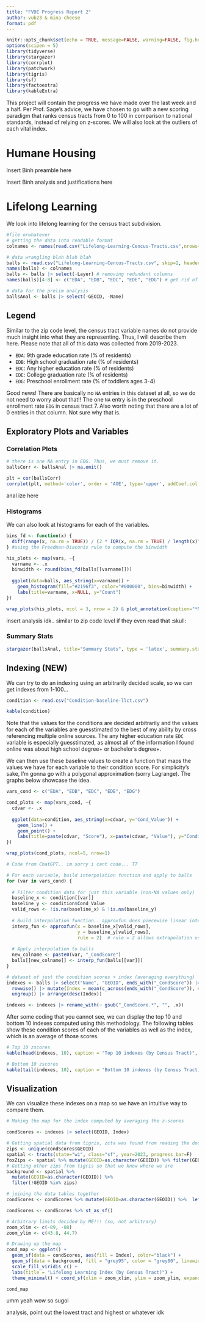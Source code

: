 ```yaml
---
title: "FVDE Progress Report 2"
author: vub23 & mina-cheese
format: pdf
---
```


```r
knitr::opts_chunk$set(echo = TRUE, message=FALSE, warning=FALSE, fig.height = 10)
options(scipen = 5)
library(tidyverse)
library(stargazer)
library(corrplot)
library(patchwork)
library(tigris)
library(sf)
library(factoextra)
library(kableExtra)
```

This project will contain the progress we have made over the last week and a half. Per Prof. Sage's advice, we have chosen to go with a new scoring paradigm that ranks census tracts from 0 to 100 in comparison to national standards, instead of relying on z-scores. We will also look at the outliers of each vital index.

# Humane Housing

Insert Binh preamble here

Insert Binh analysis and justifications here

\newpage

# Lifelong Learning

We look into lifelong learning for the census tract subdivision.

```r
#file orwhatever
# getting the data into readable format
colnames <- names(read.csv("Lifelong-Learning-Cencus-Tracts.csv",nrows=0))

# data wrangling blah blah blah
balls <- read.csv("Lifelong-Learning-Cencus-Tracts.csv", skip=2, header=FALSE)
names(balls) <- colnames
balls <- balls |> select(-Layer) # removing redundant columns
names(balls)[4:8] <- c("EDA", "EDB", "EDC", "EDE", "EDG") # get rid of the stupid date things since they're all the same (see below)

# data for the prelim analysis
ballsAnal <- balls |> select(-GEOID, -Name)
```

## Legend

Similar to the zip code level, the census tract variable names do not provide much insight into what they are representing. Thus, I will describe them here. Please note that all of this data was collected from 2019-2023.

- `EDA`: 9th grade education rate (% of residents)
- `EDB`: High school graduation rate (% of residents)
- `EDC`: Any higher education rate (% of residents)
- `EDE`: College graduation rate (% of residents)
- `EDG`: Preschool enrollment rate (% of toddlers ages 3-4)

Good news! There are basically no `NA` entries in this dataset at all, so we do not need to worry about that!! The one `NA` entry is in the preschool enrollment rate `EDG` in census tract 7. Also worth noting that there are a lot of 0 entries in that column. Not sure why that is.

## Exploratory Plots and Variables

### Correlation Plots

```r
# there is one NA entry in EDG. Thus, we must remove it.
ballsCorr <- ballsAnal |> na.omit()

plt = cor(ballsCorr)
corrplot(plt, method='color', order = 'AOE', type='upper', addCoef.col = 'black')
```

anal ize here

### Histograms

We can also look at histograms for each of the variables. 

```r
bins_fd <- function(x) {
  diff(range(x, na.rm = TRUE)) / (2 * IQR(x, na.rm = TRUE) / length(x)^(1/3))
} #using the Freedman-Diaconis rule to compute the binwidth

his_plots <- map(vars, ~{
  varname <- .x
  binwidth <- round(bins_fd(balls[[varname]]))
  
  ggplot(data=balls, aes_string(x=varname)) + 
    geom_histogram(fill="#2196f3", color="#000000", bins=binwidth) + 
    labs(title=varname, x=NULL, y="Count")
})

wrap_plots(his_plots, ncol = 3, nrow = 2) & plot_annotation(caption="*Note: histogram binwidth was decided using the Freedman-Diaconis rule.")
```

insert analysis idk.. similar to zip code level if they even read that :skull:

### Summary Stats

```r
stargazer(ballsAnal, title="Summary Stats", type = 'latex', summary.stat = c("n","mean","sd", "min", "median", "max", "p25", "p75"), font.size = "small", notes.append=F, header=F)
```

## Indexing (NEW)

We can try to do an indexing using an arbitrarily decided scale, so we can get indexes from 1-100...

```r
condition <- read.csv("Condition-baseline-llct.csv")

kable(condition)
```

Note that the values for the conditions are decided arbitrarily and the values for each of the variables are guesstimated to the best of my ability by cross referencing multiple online sources. The any higher education rate `EDC` variable is especially guesstimated, as almost all of the information I found online was about high school degree+ or bachelor's degree+.

We can then use these baseline values to create a function that maps the values we have for each variable to their condition score. For simplicity's sake, I'm gonna go with a polygonal approximation (sorry Lagrange). The graphs below showcase the idea.

```r
vars_cond <- c("EDA", "EDB", "EDC", "EDE", "EDG")

cond_plots <- map(vars_cond, ~{
  cdvar <- .x
  
  ggplot(data=condition, aes_string(x=cdvar, y='Cond_Value')) +
    geom_line() +
    geom_point() +
    labs(title=paste(cdvar, "Score"), x=paste(cdvar, "Value"), y="Condition Score") + scale_x_continuous(limits = c(0,NA))
})

wrap_plots(cond_plots, ncol=5, nrow=1)
```

```r
# Code from ChatGPT.. im sorry i cant code... TT

# For each variable, build interpolation function and apply to balls
for (var in vars_cond) {
  
  # Filter condition data for just this variable (non-NA values only)
  baseline_x <- condition[[var]]
  baseline_y <- condition$Cond_Value
  valid_rows <- !is.na(baseline_x) & !is.na(baseline_y)
  
  # Build interpolation function.. approxfun does piecewise linear interpolating
  interp_fun <- approxfun(x = baseline_x[valid_rows], 
                          y = baseline_y[valid_rows], 
                          rule = 2)  # rule = 2 allows extrapolation using nearest value; we need this because some of the values fall below the terrible part, meaning they have a score of 0 (won't show up as na)
  
  # Apply interpolation to balls
  new_colname <- paste0(var, "_CondScore")
  balls[[new_colname]] <- interp_fun(balls[[var]])
}
```

```r
# dataset of just the condition scores + index (averaging everything)
indexes <- balls |> select("Name", "GEOID", ends_with("_CondScore")) |> 
  rowwise() |> mutate(Index = mean(c_across(ends_with("_CondScore")), na.rm = TRUE)) |>
  ungroup() |> arrange(desc(Index))

indexes <- indexes |> rename_with(~ gsub("_CondScore.*", "", .x))
```

After some coding that you cannot see, we can display the top 10 and bottom 10 indexes computed using this methodology. The following tables show these condition scores of each of the variables as well as the index, which is an average of those scores.

```r
# Top 10 zscores
kable(head(indexes, 10), caption = "Top 10 indexes (by Census Tract)", digits=3)
```

```r
# Bottom 10 zscores
kable(tail(indexes, 10), caption = "Bottom 10 indexes (by Census Tract)", digits=3)
```

## Visualization

We can visualize these indexes on a map so we have an intuitive way to compare them.

```r
# Making the map for the index computed by averaging the z-scores

condScores <- indexes |> select(GEOID, Index)

# Getting spatial data from tigris, zcta was found from reading the documentation
zips <- unique(condScores$GEOID)
spatial <- tracts(state="wi", class="sf", year=2023, progress_bar=F)
foxZips <- spatial %>% mutate(GEOID=as.character(GEOID)) %>% filter(GEOID %in% zips)
# Getting other zips from tigris so that we know where we are
background <- spatial %>%
  mutate(GEOID=as.character(GEOID)) %>%
  filter(!GEOID %in% zips)

# joining the data tables together
condScores <- condScores %>% mutate(GEOID=as.character(GEOID)) %>%  left_join(foxZips, by=c("GEOID"="GEOID"))

condScores <- condScores %>% st_as_sf()

# Arbitrary limits decided by ME!!! (so, not arbitrary)
zoom_xlim <- c(-89, -88)
zoom_ylim <- c(43.8, 44.7)

# Drawing up the map
cond_map <- ggplot() +
  geom_sf(data = condScores, aes(fill = Index), color="black") +
  geom_sf(data = background, fill = "grey95", color = "grey80", linewidth = 0.1) +
  scale_fill_viridis_c() + 
  labs(title = "Lifelong Learning Index (by Census Tract)") +
  theme_minimal() + coord_sf(xlim = zoom_xlim, ylim = zoom_ylim, expand = FALSE)

cond_map
```

umm yeah wow so sugoi

analysis, point out the lowest tract and highest or whatever idk


